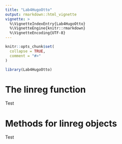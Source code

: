 ```yaml
---
title: "Lab4HugoOtto"
output: rmarkdown::html_vignette
vignette: >
  %\VignetteIndexEntry{Lab4HugoOtto}
  %\VignetteEngine{knitr::rmarkdown}
  %\VignetteEncoding{UTF-8}
---
```


```r
knitr::opts_chunk$set(
  collapse = TRUE,
  comment = "#>"
)
```

```r
library(Lab4HugoOtto)
```

# The linreg function
Test

# Methods for linreg objects

Test